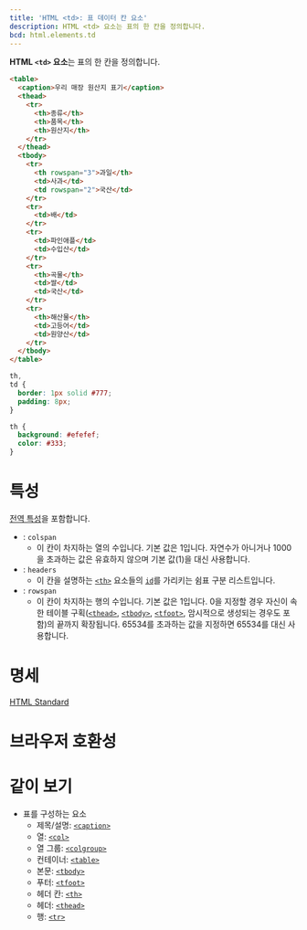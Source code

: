 ```yaml
---
title: 'HTML <td>: 표 데이터 칸 요소'
description: HTML <td> 요소는 표의 한 칸을 정의합니다.
bcd: html.elements.td
---
```


**HTML `<td>` 요소**는 표의 한 칸을 정의합니다.

```html hidden name=demo
<table>
  <caption>우리 매장 원산지 표기</caption>
  <thead>
    <tr>
      <th>종류</th>
      <th>품목</th>
      <th>원산지</th>
    </tr>
  </thead>
  <tbody>
    <tr>
      <th rowspan="3">과일</th>
      <td>사과</td>
      <td rowspan="2">국산</td>
    </tr>
    <tr>
      <td>배</td>
    </tr>
    <tr>
      <td>파인애플</td>
      <td>수입산</td>
    </tr>
    <tr>
      <th>곡물</th>
      <td>쌀</td>
      <td>국산</td>
    </tr>
    <tr>
      <th>해산물</th>
      <td>고등어</td>
      <td>원양산</td>
    </tr>
  </tbody>
</table>
```

```css hidden name=demo
th,
td {
  border: 1px solid #777;
  padding: 8px;
}

th {
  background: #efefef;
  color: #333;
}
```

<LiveExample height={240} lang="html" name="demo" />

# 특성

[전역 특성](/docs/Web/HTML/Global_attributes)을 포함합니다.

- : `colspan`
  - 이 칸이 차지하는 열의 수입니다. 기본 값은 1입니다. 자연수가 아니거나 1000을 초과하는 값은 유효하지 않으며 기본 값(1)을 대신 사용합니다.
- : `headers`
  - 이 칸을 설명하는 [`<th>`](./th) 요소들의 [`id`](../Global_attributes#term-id)를 가리키는 쉼표 구분 리스트입니다.
- : `rowspan`
  - 이 칸이 차지하는 행의 수입니다. 기본 값은 1입니다. 0을 지정할 경우 자신이 속한 테이블 구획([`<thead>`](./thead), [`<tbody>`](./tbody), [`<tfoot>`](./tfoot), 암시적으로 생성되는 경우도 포함)의 끝까지 확장됩니다. 65534를 초과하는 값을 지정하면 65534를 대신 사용합니다.

# 명세

[HTML Standard](https://html.spec.whatwg.org/multipage/tables.html#the-td-element)

# 브라우저 호환성

<BrowserCompat data={props.bcd} />

# 같이 보기

- 표를 구성하는 요소
  - 제목/설명: [`<caption>`](./caption)
  - 열: [`<col>`](./col)
  - 열 그룹: [`<colgroup>`](./colgroup)
  - 컨테이너: [`<table>`](./table)
  - 본문: [`<tbody>`](./tbody)
  - 푸터: [`<tfoot>`](./tfoot)
  - 헤더 칸: [`<th>`](./th)
  - 헤더: [`<thead>`](./thead)
  - 행: [`<tr>`](./tr)
